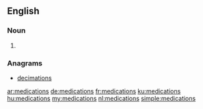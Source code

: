 ==English==

===Noun===
{{head|en|plural}}

# {{plural of|medication|lang=en|nocat=1}}

===Anagrams===
* [[decimations#English|decimations]]

[[ar:medications]]
[[de:medications]]
[[fr:medications]]
[[ku:medications]]
[[hu:medications]]
[[my:medications]]
[[nl:medications]]
[[simple:medications]]
